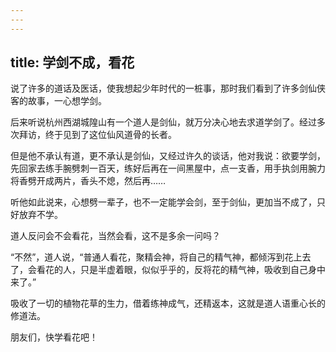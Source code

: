 ```yaml
---
---
---
```

title: 学剑不成，看花
---




说了许多的道话及医话，使我想起少年时代的一桩事，那时我们看到了许多剑仙侠客的故事，一心想学剑。

后来听说杭州西湖城隍山有一个道人是剑仙，就万分决心地去求道学剑了。经过多次拜访，终于见到了这位仙风道骨的长者。

但是他不承认有道，更不承认是剑仙，又经过许久的谈话，他对我说：欲要学剑，先回家去练手腕劈刺一百天，练好后再在一间黑屋中，点一支香，用手执剑用腕力将香劈开成两片，香头不熄，然后再……

听他如此说来，心想劈一辈子，也不一定能学会剑，至于剑仙，更加当不成了，只好放弃不学。

道人反问会不会看花，当然会看，这不是多余一问吗？

“不然”，道人说，“普通人看花，聚精会神，将自己的精气神，都倾泻到花上去了，会看花的人，只是半虚着眼，似似乎乎的，反将花的精气神，吸收到自己身中来了。”

吸收了一切的植物花草的生力，借着练神成气，还精返本，这就是道人语重心长的修道法。

朋友们，快学看花吧！